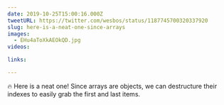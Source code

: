 ```yaml
---
date: 2019-10-25T15:00:16.000Z
tweetURL: https://twitter.com/wesbos/status/1187745700320337920
slug: here-is-a-neat-one-since-arrays
images:
  - EHu4aToXkAEOkQD.jpg
videos:

links:

---
```

🔥 Here is a neat one! Since arrays are objects, we can destructure their indexes to easily grab the first and last items.
